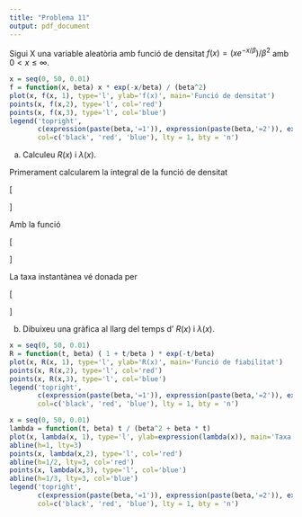 ```yaml
---
title: "Problema 11"
output: pdf_document
---
```


Sigui X una variable aleatòria amb funció de densitat $f(x) = (x e^{-x/\beta}) / \beta^2$ amb $0 < x \leq \infty$.

```r
x = seq(0, 50, 0.01)
f = function(x, beta) x * exp(-x/beta) / (beta^2)
plot(x, f(x, 1), type='l', ylab='f(x)', main='Funció de densitat')
points(x, f(x,2), type='l', col='red')
points(x, f(x,3), type='l', col='blue')
legend('topright', 
       c(expression(paste(beta,'=1')), expression(paste(beta,'=2')), expression(paste(beta,'=3'))), 
       col=c('black', 'red', 'blue'), lty = 1, bty = 'n')
```


a) Calculeu $R(x)$ i $\lambda(x)$.

Primerament calcularem la integral de la funció de densitat

\[
\begin{array}{rcl}
\int (x e^{-x/\beta}) / \beta^2 dx &=& -\frac{1}{\beta} \int x (-\frac{1}{\beta} e^{-x/\beta}) \\
&=& -\frac{1}{\beta} \left( x e^{-x/\beta} - \int e^{-x/\beta} dx \right) \\
&=& -\frac{1}{\beta}  x e^{-x/\beta} - \int -\frac{1}{\beta}  e^{-x/\beta} dx \\
&=& -\frac{1}{\beta}  x e^{-x/\beta} - e^{-x/\beta} = -\left( 1 +\frac{x}{\beta} \right) e^{-x/\beta} 
\end{array}
\]

Amb la funció 

\[
\begin{array}{rcl}
R(t) &=& P(X > t) \\
&=& \int_t^\infty f(x) dx \\
&=& \int_t^\infty (x e^{-x/\beta}) / \beta^2 dx \\
&=& \left[ \lim_{x\rightarrow \infty} -\left( 1 +\frac{x}{\beta} \right) e^{-x/\beta}\right] - \left[-\left( 1 +\frac{t}{\beta} \right) e^{-t/\beta}\right] \\
&=& \left( 1 +\frac{t}{\beta} \right) e^{-t/\beta}
\end{array}
\]


La taxa instantànea vé donada per

\[
\begin{array}{rcl}
\lambda(t) &=& \frac{f(t)}{R(t)} \\
&=& \frac{\left(t e^{-t/\beta}\right) / \beta^2}{\left( 1 +\frac{t}{\beta} \right) e^{-t/\beta}} \\
&=& \frac{t}{\beta^2 (1 + \frac{t}{\beta})} = \frac{t}{\beta^2 + \beta t}
\end{array}
\]

b) Dibuixeu una gràfica al llarg del temps d' $R(x)$ i $\lambda(x)$.

```r
x = seq(0, 50, 0.01)
R = function(t, beta) ( 1 + t/beta ) * exp(-t/beta)
plot(x, R(x, 1), type='l', ylab='R(x)', main='Funció de fiabilitat')
points(x, R(x,2), type='l', col='red')
points(x, R(x,3), type='l', col='blue')
legend('topright', 
       c(expression(paste(beta,'=1')), expression(paste(beta,'=2')), expression(paste(beta,'=3'))), 
       col=c('black', 'red', 'blue'), lty = 1, bty = 'n')
```


```r
x = seq(0, 50, 0.01)
lambda = function(t, beta) t / (beta^2 + beta * t)
plot(x, lambda(x, 1), type='l', ylab=expression(lambda(x)), main='Taxa instantània', ylim=c(0,1))
abline(h=1, lty=3)
points(x, lambda(x,2), type='l', col='red')
abline(h=1/2, lty=3, col='red')
points(x, lambda(x,3), type='l', col='blue')
abline(h=1/3, lty=3, col='blue')
legend('topright', 
       c(expression(paste(beta,'=1')), expression(paste(beta,'=2')), expression(paste(beta,'=3'))), 
       col=c('black', 'red', 'blue'), lty = 1, bty = 'n')
```
